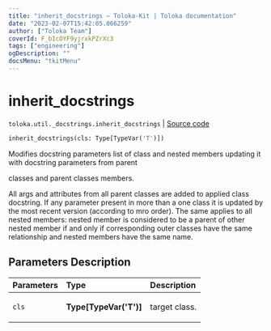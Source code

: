 ```yaml
---
title: "inherit_docstrings — Toloka-Kit | Toloka documentation"
date: "2023-02-07T15:42:05.066259"
author: ["Toloka Team"]
coverId: F_bIcOYF9yjrxkPZrXc3
tags: ["engineering"]
ogDescription: ""
docsMenu: "tkitMenu"
---
```


# inherit_docstrings
`toloka.util._docstrings.inherit_docstrings` | [Source code](https://github.com/Toloka/toloka-kit/blob/v1.1.3/src/util/_docstrings.py#L31)

```python
inherit_docstrings(cls: Type[TypeVar('T')])
```

Modifies docstring parameters list of class and nested members updating it with docstring parameters from parent

classes and parent classes members.

All args and attributes from all parent classes are added to applied class docstring. If any parameter present in
more than a one class it is updated by the most recent version (according to mro order). The same applies to all
nested members: nested member is considered to be a parent of other nested member if and only if corresponding outer
classes have the same relationship and nested members have the same name.

## Parameters Description

| Parameters | Type | Description |
| :----------| :----| :-----------|
`cls`|**Type\[TypeVar('T')\]**|<p>target class.</p>
